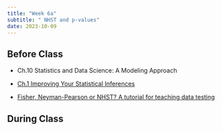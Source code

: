```yaml
---
title: "Week 6a"
subtitle: " NHST and p-values"
date: 2023-10-09
---
```

## Before Class

- Ch.10 Statistics and Data Science: A Modeling Approach

- [Ch.1 Improving Your Statistical Inferences](https://lakens.github.io/statistical_inferences/01-pvalue.html)

- [Fisher, Neyman-Pearson or NHST? A tutorial for teaching data testing](https://www.frontiersin.org/articles/10.3389/fpsyg.2015.00223/full)

## During Class


